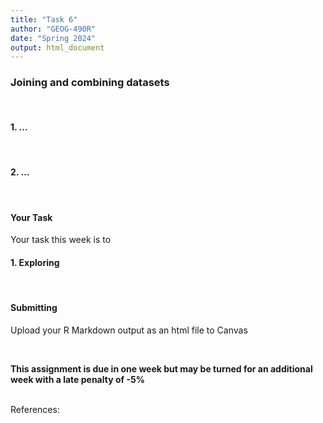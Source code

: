 ```yaml
---
title: "Task 6"
author: "GEOG-490R"
date: "Spring 2024"
output: html_document
---
```


### Joining and combining datasets



\

#### 1. ...



\

#### 2. ...



\

#### Your Task

Your task this week is to 

#### 1. Exploring 



\

#### Submitting

Upload your R Markdown output as an html file to Canvas

\

**This assignment is due in one week but may be turned for an additional week with a late penalty of -5%**

\
References:


\
